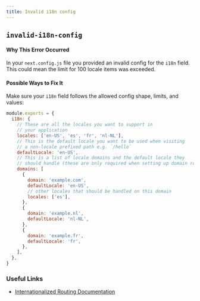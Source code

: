 ```yaml
---
title: Invalid i18n config
---
```


## `invalid-i18n-config`

#### Why This Error Occurred

In your `next.config.js` file you provided an invalid config for the `i18n` field. This could mean the limit for 100 locale items was exceeded.

#### Possible Ways to Fix It

Make sure your `i18n` field follows the allowed config shape, limits, and values:

```js
module.exports = {
  i18n: {
    // These are all the locales you want to support in
    // your application
    locales: ['en-US', 'es', 'fr', 'nl-NL'],
    // This is the default locale you want to be used when visiting
    // a non-locale prefixed path e.g. `/hello`
    defaultLocale: 'en-US',
    // This is a list of locale domains and the default locale they
    // should handle (these are only required when setting up domain routing)
    domains: [
      {
        domain: 'example.com',
        defaultLocale: 'en-US',
        // other locales that should be handled on this domain
        locales: ['es'],
      },
      {
        domain: 'example.nl',
        defaultLocale: 'nl-NL',
      },
      {
        domain: 'example.fr',
        defaultLocale: 'fr',
      },
    ],
  },
}
```

### Useful Links

- [Internationalized Routing Documentation](https://nextjs.org/docs/advanced-features/i18n-routing)
